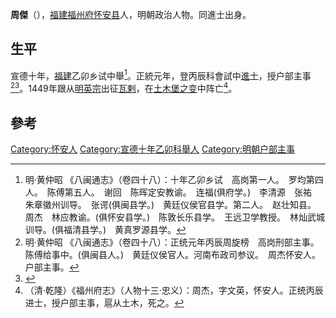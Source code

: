 {{Otheruses|other=名为周杰的其他人物|周杰}}

'''周傑'''（{{bd|？||1449年}}），[[福建|福建]][[福州府|福州府]][[怀安县|怀安县]]人，明朝政治人物。同進士出身。

== 生平 ==
宣德十年，[[福建|福建]]乙卯乡试中舉<ref>明·黄仲昭 《八闽通志》（卷四十八）：十年乙卯乡试　高岗第一人。　罗均第四人。　陈傅第五人。　谢回　陈晖定安教谕。　连福(俱府学。)　李清源　张祐　朱章徽州训导。　张谔(俱闽县学。)　黄廷仪侯官县学。第二人。　赵壮知县。　周杰　林应教谕。(俱怀安县学。)　陈敦长乐县学。　王远卫学教授。　林灿武城训导。(俱福清县学。)　黄真罗源县学。</ref>。正統元年，登丙辰科會試中[[進士|進士]]，授户部主事<ref>明·黄仲昭 《八闽通志》（卷四十八）：正统元年丙辰周旋榜　高岗刑部主事。　陈傅给事中。(俱闽县人。)　黄廷仪侯官人。河南布政司参议。　周杰怀安人。户部主事。</ref><ref>{{cite web|title=《福州府志（清·乾隆）》选举四|url=http://www.fzdqw.com/ShowText.asp?ToBook=1411&index=96&|publisher=福州地情网|accessdate=2014-05-04|deadurl=yes|archiveurl=https://web.archive.org/web/20140504191714/http://www.fzdqw.com/ShowText.asp?ToBook=1411&index=96&|archivedate=2014-05-04}}</ref>。1449年跟从[[明英宗|明英宗]]出征[[瓦剌|瓦剌]]，在[[土木堡之变|土木堡之变]]中阵亡<ref>（清·乾隆）《福州府志》（人物十三·忠义）：周杰，字文英，怀安人。正统丙辰进士，授户部主事，扈从土木，死之。</ref>。

==參考==
{{reflist}}

{{正統元年丙辰科殿試金榜}}

{{Authority control}}

{{DEFAULTSORT:Zhou周}}
[[Category:怀安人|Category:怀安人]]
[[Category:宣德十年乙卯科舉人|Category:宣德十年乙卯科舉人]]
[[Category:明朝户部主事|Category:明朝户部主事]]


{{明朝人物小作品}}